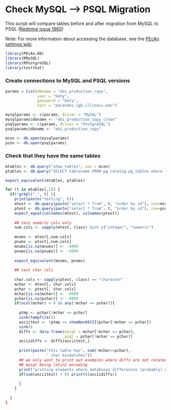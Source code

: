 Check MySQL --> PSQL Migration
========================================================


This script will compare tables before and after migration from MySQL to PSQL ([Redmine issue 1860](https://ebi-forecast.igb.illinois.edu/redmine/issues/1860))

Note: For more information about accessing the database, see the [PEcAn settings wiki](https://pecanproject.github.io/pecan-documentation/master/pecan-xml-configuration.html#database-access).


```r
library(PEcAn.DB)
library(RMySQL)
library(RPostgreSQL)
library(testthat)
```

### Create connections to MySQL and PSQL versions

```r
params = list(dbname = "ebi_production_copy", 
              user = "bety", 
              password = "bety", 
              host = "pecandev.igb.illinois.edu")

mysqlparams <- c(params, driver = "MySQL")
mysqlparams$dbname <- "ebi_production_copy_clean"
psqlparams <- c(params, driver = "PostgreSQL")
psqlparams$dbname <- "ebi_production_copy"

mcon <- db.open(mysqlparams)
pcon <- db.open(psqlparams)
```

### Check that they have the same tables

  
```r
mtables <- db.query("show tables", con = mcon)
ptables <- db.query("SELECT tablename FROM pg_catalog.pg_tables where tableowner = 'bety'", con = pcon)

expect_equivalent(mtables, ptables)

for (t in mtables[,1]) {
  if(!grepl("_", t) ){
    print(paste("testing", t))
    mtest <- db.query(paste("select * from", t, "order by id"), con=mcon)
    ptest <- db.query(paste("select * from", t, "order by id"), con=pcon)
    expect_equal(colnames(mtest), colnames(ptest))
    
    ## test numeric cols only
    num.cols <- sapply(mtest, class) %in% c("integer", "numeric")
    
    mnums <- mtest[,num.cols]
    pnums <- ptest[,num.cols]
    mnums[is.na(mnums)] <- -9999
    pnums[is.na(pnums)] <- -9999
    
    expect_equivalent(mnums, pnums)
    
    ## test char cols
    
    char.cols <- sapply(ptest, class) == "character"
    mchar <- mtest[, char.cols]
    pchar <- ptest[, char.cols]
    mchar[is.na(mchar)] <- -9999
    pchar[is.na(pchar)] <- -9999
    if(ncol(mchar) > 0 && any(!mchar == pchar)){      
      
      ptmp <- pchar[!mchar == pchar]
      sink(tempfile())
      asciitest <- !ptmp == showNonASCII(pchar[!mchar == pchar])
      sink()
      diffs <- data.frame(mysql = mchar[!mchar == pchar], 
                          psql = pchar[!mchar == pchar])
      asciidiffs <- diffs[asciitest,]
      
      print(paste("this table has", sum(!mchar==pchar), 
                  " char mismatches"))
      ## we only want to print out examples where diffs are not related to 
      ## mysql being latin1 encoding
      print("printing elements where databases differences (probably) not related to character encoding ")
      if(sum(asciitest) > 0) print(t(asciidiffs))
      
      }
    }
  
  }
}
```



